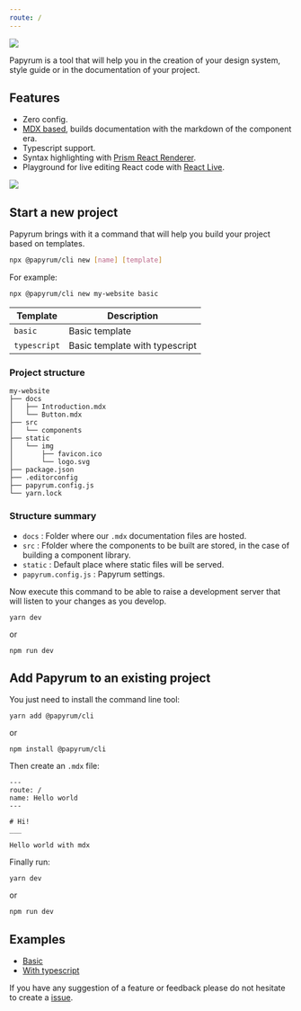 ```yaml
---
route: /
---
```


<div style={{ textAlign: 'center'}}>
  <img src="/logo2.png" style={{width: '180px', marginBottom: '40px'}} />
</div>

Papyrum is a tool that will help you in the creation of your design system, style guide or in the documentation of your project.

## Features

- Zero config.
- [MDX based](https://mdxjs.com/), builds documentation with the markdown of the component era.
- Typescript support.
- Syntax highlighting with [Prism React Renderer](https://github.com/FormidableLabs/prism-react-renderer).
- Playground for live editing React code with [React Live](https://github.com/FormidableLabs/react-live).

<div style={{ textAlign: 'center'}}>
  <img src="/img/example.png" style={{width: '100%', marginTop: '20px'}} />
</div>

## Start a new project

Papyrum brings with it a command that will help you build your project based on templates.

```bash
npx @papyrum/cli new [name] [template]
```

For example:

```bash
npx @papyrum/cli new my-website basic

```

| Template | Description |
| ------------- | ------------- |
| `basic` | Basic template |
| `typescript` | Basic template with typescript |

### Project structure

```
my-website
├── docs
│   ├── Introduction.mdx
│   └── Button.mdx
├── src
│   └── components
├── static
│   └── img
│       ├── favicon.ico
│       └── logo.svg
├── package.json
├── .editorconfig
├── papyrum.config.js
└── yarn.lock
```

### Structure summary

- `docs` : Folder where our `.mdx` documentation files are hosted.
- `src` : Ffolder where the components to be built are stored, in the case of building a component library.
- `static` : Default place where static files will be served.
- `papyrum.config.js` : Papyrum settings.

Now execute this command to be able to raise a development server that will listen to your changes as you develop.

```
yarn dev
```

or

```
npm run dev
```

## Add Papyrum to an existing project

You just need to install the command line tool:

```
yarn add @papyrum/cli
```

or

```
npm install @papyrum/cli
```

Then create an `.mdx` file:

```
---
route: /
name: Hello world
---

# Hi!
___

Hello world with mdx
```

Finally run:

```
yarn dev
```

or

```
npm run dev
```

## Examples

- [Basic](https://github.com/wilsson/papyrum/tree/master/examples/basic)
- [With typescript](https://github.com/wilsson/papyrum/tree/master/examples/typescript)

If you have any suggestion of a feature or feedback please do not hesitate to create a [issue](https://github.com/wilsson/papyrum/issues).